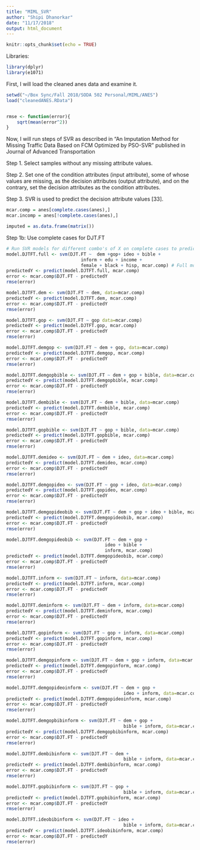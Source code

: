 ```yaml
---
title: "MIML_SVR"
author: "Shipi Dhanorkar"
date: "11/17/2018"
output: html_document
---
```


```r
knitr::opts_chunk$set(echo = TRUE)
```


Libraries:
```r
library(dplyr)
library(e1071)
```

First, I will load the cleaned anes data and examine it.

```r
setwd("~/Box Sync/Fall 2018/SODA 502 Personal/MIML/ANES")
load("cleanedANES.RData")


rmse <- function(error){
    sqrt(mean(error^2))
}
```

Now, I will run steps of SVR as described in "An Imputation Method for Missing Traffic Data Based on FCM Optimized by PSO-SVR" published in Journal of Advanced Transportation

Step 1. Select samples without any missing attribute values.

Step 2. Set one of the condition attributes (input attribute), some of whose values are missing, as the decision attributes (output attribute), and on the contrary, set the decision attributes as the condition attributes.

Step 3. SVR is used to predict the decision attribute values [33].

```r
mcar.comp = anes[complete.cases(anes),]
mcar.incomp = anes[!complete.cases(anes),]

imputed = as.data.frame(matrix())
```

Step 1b: Use complete cases for DJT.FT
```r
# Run SVR models for different combo's of X on complete cases to predict DJT.FT
model.DJTFT.full <- svm(DJT.FT ~  dem +gop+ ideo + bible + 
                            inform + edu + income +
                            female + black + hisp, mcar.comp) # Full model -> uses all
predictedY <- predict(model.DJTFT.full, mcar.comp)
error <- mcar.comp$DJT.FT - predictedY
rmse(error) 

model.DJTFT.dem <- svm(DJT.FT ~ dem, data=mcar.comp) 
predictedY <- predict(model.DJTFT.dem, mcar.comp)
error <- mcar.comp$DJT.FT - predictedY
rmse(error) 

model.DJTFT.gop <- svm(DJT.FT ~ gop data=mcar.comp) 
predictedY <- predict(model.DJTFT.gop, mcar.comp)
error <- mcar.comp$DJT.FT - predictedY
rmse(error) 

model.DJTFT.demgop <- svm(DJT.FT ~ dem + gop, data=mcar.comp) 
predictedY <- predict(model.DJTFT.demgop, mcar.comp)
error <- mcar.comp$DJT.FT - predictedY
rmse(error) 

model.DJTFT.demgopbible <- svm(DJT.FT ~ dem + gop + bible, data=mcar.comp) 
predictedY <- predict(model.DJTFT.demgopbible, mcar.comp)
error <- mcar.comp$DJT.FT - predictedY
rmse(error) 

model.DJTFT.dembible <- svm(DJT.FT ~ dem + bible, data=mcar.comp) 
predictedY <- predict(model.DJTFT.dembible, mcar.comp)
error <- mcar.comp$DJT.FT - predictedY
rmse(error) 

model.DJTFT.gopbible <- svm(DJT.FT ~ gop + bible, data=mcar.comp) 
predictedY <- predict(model.DJTFT.gopbible, mcar.comp)
error <- mcar.comp$DJT.FT - predictedY
rmse(error) 

model.DJTFT.demideo <- svm(DJT.FT ~ dem + ideo, data=mcar.comp) 
predictedY <- predict(model.DJTFT.demideo, mcar.comp)
error <- mcar.comp$DJT.FT - predictedY
rmse(error) 

model.DJTFT.demgopideo <- svm(DJT.FT ~ gop + ideo, data=mcar.comp) 
predictedY <- predict(model.DJTFT.gopideo, mcar.comp)
error <- mcar.comp$DJT.FT - predictedY
rmse(error) 

model.DJTFT.demgopideobib <- svm(DJT.FT ~ dem + gop + ideo + bible, mcar.comp) 
predictedY <- predict(model.DJTFT.demgopideobib, mcar.comp)
error <- mcar.comp$DJT.FT - predictedY
rmse(error) 

model.DJTFT.demgopideobib <- svm(DJT.FT ~ dem + gop + 
                                     ideo + bible + 
                                     inform, mcar.comp) 
predictedY <- predict(model.DJTFT.demgopideobib, mcar.comp)
error <- mcar.comp$DJT.FT - predictedY
rmse(error) 

model.DJTFT.inform <- svm(DJT.FT ~ inform, data=mcar.comp)
predictedY <- predict(model.DJTFT.inform, mcar.comp)
error <- mcar.comp$DJT.FT - predictedY
rmse(error)

model.DJTFT.deminform <- svm(DJT.FT ~ dem + inform, data=mcar.comp)
predictedY <- predict(model.DJTFT.deminform, mcar.comp)
error <- mcar.comp$DJT.FT - predictedY
rmse(error) 

model.DJTFT.gopinform <- svm(DJT.FT ~ gop + inform, data=mcar.comp)
predictedY <- predict(model.DJTFT.gopinform, mcar.comp)
error <- mcar.comp$DJT.FT - predictedY
rmse(error) 

model.DJTFT.demgopinform <- svm(DJT.FT ~ dem + gop + inform, data=mcar.comp)
predictedY <- predict(model.DJTFT.demgopinform, mcar.comp)
error <- mcar.comp$DJT.FT - predictedY
rmse(error)

model.DJTFT.demgopideoinform <- svm(DJT.FT ~ dem + gop + 
                                            ideo + inform, data=mcar.comp)
predictedY <- predict(model.DJTFT.demgopideoinform, mcar.comp)
error <- mcar.comp$DJT.FT - predictedY
rmse(error)

model.DJTFT.demgopbibinform <- svm(DJT.FT ~ dem + gop + 
                                            bible + inform, data=mcar.comp)
predictedY <- predict(model.DJTFT.demgopbibinform, mcar.comp)
error <- mcar.comp$DJT.FT - predictedY
rmse(error)

model.DJTFT.dembibinform <- svm(DJT.FT ~ dem + 
                                            bible + inform, data=mcar.comp)
predictedY <- predict(model.DJTFT.dembibinform, mcar.comp)
error <- mcar.comp$DJT.FT - predictedY
rmse(error)

model.DJTFT.gopbibinform <- svm(DJT.FT ~ gop + 
                                            bible + inform, data=mcar.comp)
predictedY <- predict(model.DJTFT.gopbibinform, mcar.comp)
error <- mcar.comp$DJT.FT - predictedY
rmse(error)

model.DJTFT.ideobibinform <- svm(DJT.FT ~ ideo + 
                                            bible + inform, data=mcar.comp)
predictedY <- predict(model.DJTFT.ideobibinform, mcar.comp)
error <- mcar.comp$DJT.FT - predictedY
rmse(error)
```

























